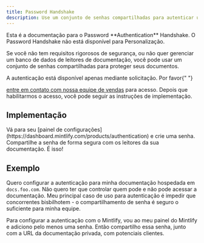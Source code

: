 ```yaml
---
title: Password Handshake
description: Use um conjunto de senhas compartilhadas para autenticar usuários
---
```


<Info>
  Esta é a documentação para o Password **Authentication** Handshake. O Password Handshake não está disponível para Personalização.
</Info>

Se você não tem requisitos rigorosos de segurança, ou não quer gerenciar um banco de dados de leitores de documentação, você pode usar um conjunto de senhas compartilhadas para proteger seus documentos.

<Note>
  A autenticação está disponível apenas mediante solicitação. Por favor{" "}

  <a href="mailto:sales@mintlify.com">entre em contato com nossa equipe de vendas</a> para acesso. Depois que habilitarmos o acesso, você pode seguir as instruções de implementação.
</Note>

## Implementação

<Steps>
  <Step title="Add a password">
    Vá para seu [painel de
    configurações](https://dashboard.mintlify.com/products/authentication) e crie
    uma senha.
  </Step>

  <Step title="Share your password">
    Compartilhe a senha de forma segura com os leitores da sua documentação. É isso!
  </Step>
</Steps>

## Exemplo

Quero configurar a autenticação para minha documentação hospedada em `docs.foo.com`. Não quero
ter que controlar quem pode e não pode acessar a documentação. Meu principal caso de uso para
autenticação é impedir que concorrentes bisbilhotem - o compartilhamento de senha é seguro
o suficiente para minha equipe.

Para configurar a autenticação com o Mintlify, vou ao meu painel do Mintlify e adiciono pelo
menos uma senha. Então compartilho essa senha, junto com a URL da documentação privada,
com potenciais clientes.
